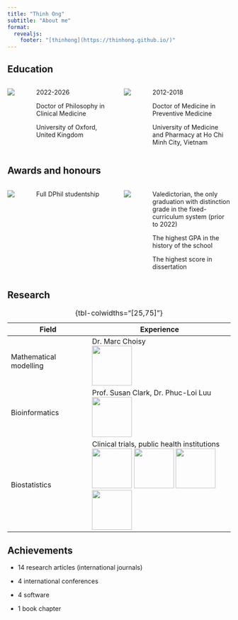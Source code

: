 ```yaml
---
title: "Thinh Ong"
subtitle: "About me"
format:
  revealjs:
    footer: "[thinhong](https://thinhong.github.io/)"
---
```


## Education

::: columns
::: {.column width="20%"}
![](img/oxford.png){fig-align="center"}
:::

::: {.column width="80%"}
2022-2026

Doctor of Philosophy in Clinical Medicine

University of Oxford, United Kingdom
:::

::: {.column width="20%"}
![](img/ump.jpg){fig-align="center"}
:::

::: {.column width="80%"}
2012-2018

Doctor of Medicine in Preventive Medicine

University of Medicine and Pharmacy at Ho Chi Minh City, Vietnam
:::
:::

## Awards and honours

::: columns
::: {.column width="20%"}
![](img/oxford.png){fig-align="center"}
:::

::: {.column width="80%"}
Full DPhil studentship
:::

::: {.column width="20%"}
![](img/ump.jpg){fig-align="center"}
:::

::: {.column width="80%"}
Valedictorian, the only graduation with distinction grade in the fixed-curriculum system (prior to 2022)

The highest GPA in the history of the school

The highest score in dissertation
:::

:::

## Research {.smaller}

| Field | Experience |
|-------|------------|
| Mathematical modelling | Dr. Marc Choisy <br> ![](img/oucru.jpg){height="90px"} |
| Bioinformatics | Prof. Susan Clark, Dr. Phuc-Loi Luu <br>![](img/garvan.png){height="90px"} |
| Biostatistics | Clinical trials, public health institutions <br> ![](img/tudu.png){height="90px"} ![](img/huph.png){height="90px"} ![](img/bvdhyd.png){height="90px"} ![](img/nhitw.svg){height="90px"} |

: {tbl-colwidths="[25,75]"}

## Achievements

-   14 research articles (international journals)

-   4 international conferences

-   4 software

-   1 book chapter
